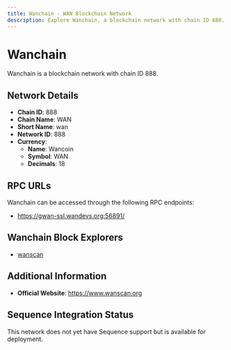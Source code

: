 ```yaml
--- 
title: Wanchain - WAN Blockchain Network
description: Explore Wanchain, a blockchain network with chain ID 888. Learn about its native currency, Wancoin, and how to interact with the network.
---
```


# Wanchain

Wanchain is a blockchain network with chain ID 888.

## Network Details

- **Chain ID**: 888
- **Chain Name**: WAN
- **Short Name**: wan
- **Network ID**: 888
- **Currency**: 
  - **Name**: Wancoin
  - **Symbol**: WAN
  - **Decimals**: 18

## RPC URLs

Wanchain can be accessed through the following RPC endpoints:

- https://gwan-ssl.wandevs.org:56891/

## Wanchain Block Explorers

- [wanscan](https://wanscan.org)

## Additional Information

- **Official Website**: https://www.wanscan.org

## Sequence Integration Status

This network does not yet have Sequence support but is available for deployment.
